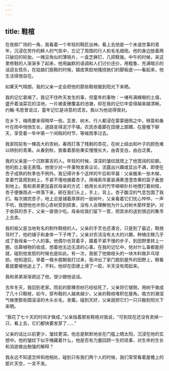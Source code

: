 ```yaml
---
---
---
```

title: 鞋楦
---




在夜郎广场的一角，我看着一个年轻的鞋匠出神。看上去他是一个未谙世事的青年，沉浸在劳作的醉人的气氛中，忘记了周围的行人和毛毛细雨。他的身边放着两只破旧的轮胎，一摊豆角似的薄铁片，一盒芝麻钉，几把鞋锥。中午的时候，来这里修鞋的人渐渐多了起来，他用幽默的语调和人们讨价还价，用粗鲁、充满暗示的话逗女孩乐，在姑娘们脱鞋的时候，嬉皮笑脸地搔挠她们的脚板底——看起来，他生活得很自在。

如果天气晴朗，我的父亲一定会把他的那些鞋楦搬到阳光下来晒。

我的记忆衰竭了。我记不住昨天发生的事，但童年的事物：一堵布满蜂眼的土墙，盛开着油菜花的洼地，一片被麦穗覆盖的池塘，却在我的记忆中变得越来越清晰。约翰·韦恩曾说过，童年记忆是诗意的谎言。我以为他说得很对。

在乡下，梅雨要来得稍早一些。瓦舍、树木、行人都浸在蒙蒙细雨之中，秧苗和桑叶在雨中悄悄生长，道路变得泥泞不堪。农民赤着脚在田埂上踯躅，在屋檐下聊天，享受着一年中第一个闲暇的时节，等候雨季过去。

我家院前有一棵高大的杏树。春雨打落了残剩的杏花，在树上结出和叶子的颜色难以辨别的青果。从春到秋，我看着那些果实慢慢长大，由青变白，由白泛黄。

我的父亲是一个沉默寡言的人。年轻的时候，深深的皱纹就爬上了他宽阔的前额。他的脸上毫无表情。他很少对一件事物发表议论，流露出兴趣或显出不满，即使在杏子成熟的秋季也不例外。我记得许多个这样的午后和早晨：父亲搬来一张木梯，拿着竹篮爬到树上，不紧不慢地摘着杏子。用绳索吊着装满黄澄澄杏果的篮子垂放到地上。我和弟弟更加喜欢母亲的方式：她用长长的竹竿噼噼扑扑地搅打着树枝，杏子便像雨点一样落下来，砸在我们头上，手上，背上。杏子酸涩的气息包围了我们。每次摘完杏子，地上总是铺着厚厚的一层树叶，父亲看着它们忧心忡忡，一声不吭，我想他也许担心杏树受到损害，没有人会理解他为什么对树木那样爱护。对于收获的杏子，父亲一直很少吃。母亲给我们留下一筐，把其余的送到很远的集市上去卖。

我的祖父是当地有名的制作鞋楦的人。父亲的手艺也还凑合，只是到了最近，鞋楦背时了，他的铺子和身体一下子垮了。父亲对农活没有太大的兴趣，种植庄稼几乎成了我母亲一个人的事。他偶尔也背着手，踱着不紧不慢的步子，到田野里转上一圈，估算植物的收成，想着他无边无涯的心事。在我的记忆中，他对什么事都能将就，碰到他发怒的时候也是如此。有一次，我偷了他做楦头的一块木料做乒乓球拍，他知道后，举着一根木棍朝我打过来，我冲出了家门跑到屋外的田野上，眼看着就要被他追上了，不料，他却在田埂上滑了一跤，半天没有爬起来。

我和弟弟渐渐疏远了他，很少跟他说话。

去年冬天，我回到老家。院前的那棵杏树已经枯死了。父亲将它锯倒，用树干做成了几十只鞋楦，如今，穿布鞋的人越来越少，父亲的鞋楦堆积在屋角。南方的潮湿气候使那些圆滚滚的木头长毛，发霉。碰到天好，父亲就把它们一只只搬到阳光下来晒。

“我花了七十天的时间才做成，”父亲指着那些鞋楦对我说，“可到现在还没有卖掉一只，看上去，它们都快要发芽了……”

父亲的话比以前更少，皱纹更深。他总是默默地坐在门槛上晒太阳，沉浸在他的玄想中。他的皱纹下似乎掩藏着什么，他是否有力量回顾一生的琐事，对生命的生长和消逝做出勉强的解释？

我永远不知道怎样和他相处，碰到只有我们两个人的时候，我们常常看着屋檐上的那片天空，一言不发。
